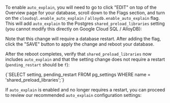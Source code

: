 

To enable `auto_explain`, you will need to go to click "EDIT" on top of the Overview page
for your database, scroll down to the Flags section, and turn on the `cloudsql.enable_auto_explain` / `alloydb.enable_auto_explain`
flag. This will add `auto_explain` to the Postgres `shared_preload_libraries` setting (you cannot
modify this directly on Google Cloud SQL / AlloyDB):

<ImgGCPEnableAutoExplain />

Note that this change will require a database restart. After adding the flag, click
the "SAVE" button to apply the change and reboot your database.

After the reboot completes, verify that `shared_preload_libraries` now includes `auto_explain`
and that the setting change does not require a restart (`pending_restart` should be `f`):

<CodeBlock language="sql">
{`SELECT setting, pending_restart FROM pg_settings WHERE name = 'shared_preload_libraries';`}
</CodeBlock>

If `auto_explain` is enabled and no longer requires a restart, you can proceed to
review our recommended `auto_explain` configuration settings:
